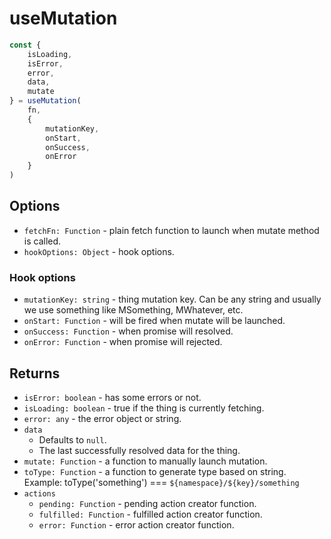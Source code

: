 
<Meta title="API Reference/useMutation" />

# useMutation


```js
const {
    isLoading,
    isError,
    error,
    data,
    mutate
} = useMutation(
    fn,
    {
        mutationKey,
        onStart,
        onSuccess,
        onError
    }
)
```

## Options
* `fetchFn: Function` - plain fetch function to launch when mutate method is called.
* `hookOptions: Object` - hook options.

### Hook options

* `mutationKey: string` - thing mutation key. Can be any string and usually we use something like MSomething, MWhatever, etc.
* `onStart: Function` - will be fired when mutate will be launched.
* `onSuccess: Function` - when promise will resolved.
* `onError: Function` - when promise will rejected.

## Returns

* `isError: boolean` - has some errors or not.
* `isLoading: boolean` - true if the thing is currently fetching.
* `error: any` - the error object or string.
* `data`
    * Defaults to `null`.
    * The last successfully resolved data for the thing.
* `mutate: Function` - a function to manually launch mutation.
* `toType: Function` - a function to generate type based on string. Example: toType('something') === `${namespace}/${key}/something`
* `actions`
    * `pending: Function` - pending action creator function.
    * `fulfilled: Function` - fulfilled action creator function.
    * `error: Function` - error action creator function.